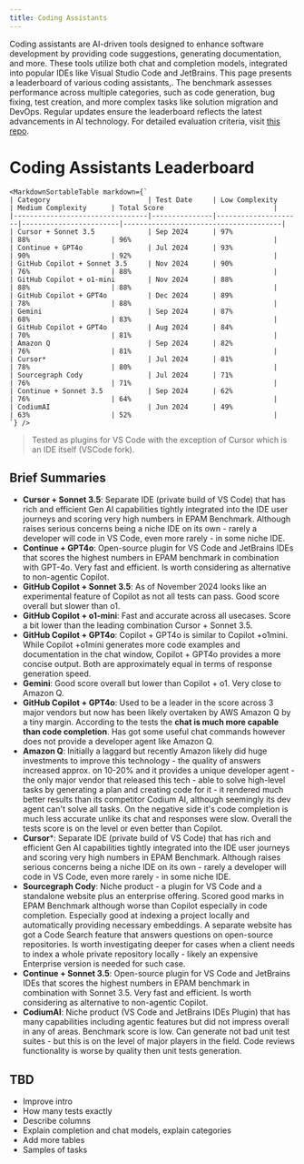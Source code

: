 ```yaml
---
title: Coding Assistants
---
```



Coding assistants are AI-driven tools designed to enhance software development by providing code suggestions, generating documentation, and more. These tools utilize both chat and completion models, integrated into popular IDEs like Visual Studio Code and JetBrains. This page presents a leaderboard of various coding assistants,. The benchmark assesses performance across multiple categories, such as code generation, bug fixing, test creation, and more complex tasks like solution migration and DevOps. Regular updates ensure the leaderboard reflects the latest advancements in AI technology. For detailed evaluation criteria, visit [this repo](https://github.com/epam/AIRUN-Engineering-Benchmark/tree/main).

# Coding Assistants Leaderboard

    <MarkdownSortableTable markdown={`
    | Category                        | Test Date     | Low Complexity      | Medium Complexity      | Total Score                           |
    |---------------------------------|---------------|---------------------|------------------------|---------------------------------------|
    | Cursor + Sonnet 3.5             | Sep 2024      | 97%                 | 88%                    | 96%                                   |
    | Continue + GPT4o                | Jul 2024      | 93%                 | 90%                    | 92%                                   |
    | GitHub Copilot + Sonnet 3.5     | Nov 2024      | 90%                 | 76%                    | 88%                                   |
    | GitHub Copilot + o1-mini        | Nov 2024      | 88%                 | 88%                    | 88%                                   |
    | GitHub Copilot + GPT4o          | Dec 2024      | 89%                 | 78%                    | 88%                                   |
    | Gemini                          | Sep 2024      | 87%                 | 68%                    | 83%                                   |
    | GitHub Copilot + GPT4o          | Aug 2024      | 84%                 | 70%                    | 81%                                   |
    | Amazon Q                        | Sep 2024      | 82%                 | 76%                    | 81%                                   |
    | Cursor*                         | Jul 2024      | 81%                 | 78%                    | 80%                                   |
    | Sourcegraph Cody                | Jul 2024      | 71%                 | 76%                    | 71%                                   |
    | Continue + Sonnet 3.5           | Sep 2024      | 62%                 | 76%                    | 64%                                   |
    | CodiumAI                        | Jun 2024      | 49%                 | 63%                    | 52%                                   |
    `} />

> Tested as plugins for VS Code with the exception of Cursor which is an IDE itself (VSCode fork).

## Brief Summaries

- **Cursor + Sonnet 3.5**: Separate IDE (private build of VS Code) that has rich and efficient Gen AI capabilities tightly integrated into the IDE user journeys and scoring very high numbers in EPAM Benchmark. Although raises serious concerns being a niche IDE on its own - rarely a developer will code in VS Code, even more rarely - in some niche IDE.
- **Continue + GPT4o**: Open-source plugin for VS Code and JetBrains IDEs that scores the highest numbers in EPAM benchmark in combination with GPT-4o. Very fast and efficient. Is worth considering as alternative to non-agentic Copilot.
- **GitHub Copilot + Sonnet 3.5**: As of November 2024 looks like an experimental feature of Copilot as not all tests can pass. Good score overall but slower than o1.
- **GitHub Copilot + o1-mini**: Fast and accurate across all usecases. Score a bit lower than the leading combination Cursor + Sonnet 3.5.
- **GitHub Copilot + GPT4o**: Copilot + GPT4o is similar to Copilot +o1mini. While Copilot +o1mini generates more code examples and documentation in the chat window, Copilot + GPT4o provides a more concise output. Both are approximately equal in terms of response generation speed.
- **Gemini**: Good score overall but lower than Copilot + o1. Very close to Amazon Q.
- **GitHub Copilot + GPT4o**: Used to be a leader in the score across 3 major vendors but now has been likely overtaken by AWS Amazon Q by a tiny margin. According to the tests the **chat is much more capable than code completion**. Has got some useful chat commands however does not provide a developer agent like Amazon Q.
- **Amazon Q**: Initially a laggard but recently Amazon likely did huge investments to improve this technology - the quality of answers increased approx. on 10-20% and it provides a unique developer agent - the only major vendor that released this tech - able to solve high-level tasks by generating a plan and creating code for it - it rendered much better results than its competitor Codium AI, although seemingly its dev agent can't solve all tasks. On the negative side it's code completion is much less accurate unlike its chat and responses were slow. Overall the tests score is on the level or even better than Copilot.
- **Cursor***: Separate IDE (private build of VS Code) that has rich and efficient Gen AI capabilities tightly integrated into the IDE user journeys and scoring very high numbers in EPAM Benchmark. Although raises serious concerns being a niche IDE on its own - rarely a developer will code in VS Code, even more rarely - in some niche IDE.
- **Sourcegraph Cody**: Niche product - a plugin for VS Code and a standalone website plus an enterprise offering. Scored good marks in EPAM Benchmark although worse than Copilot especially in code completion. Especially good at indexing a project locally and automatically providing necessary embeddings. A separate website has got a Code Search feature that answers questions on open-source repositories. Is worth investigating deeper for cases when a client needs to index a whole private repository locally - likely an expensive Enterprise version is needed for such case.
- **Continue + Sonnet 3.5**: Open-source plugin for VS Code and JetBrains IDEs that scores the highest numbers in EPAM benchmark in combination with Sonnet 3.5. Very fast and efficient. Is worth considering as alternative to non-agentic Copilot.
- **CodiumAI**: Niche product (VS Code and JetBrains IDEs Plugin) that has many capabilities including agentic features but did not impress overall in any of areas. Benchmark score is low. Can generate not bad unit test suites - but this is on the level of major players in the field. Code reviews functionality is worse by quality then unit tests generation.

## TBD

- Improve intro
- How many tests exactly
- Describe columns
- Explain completion and chat models, explain categories
- Add more tables
- Samples of tasks